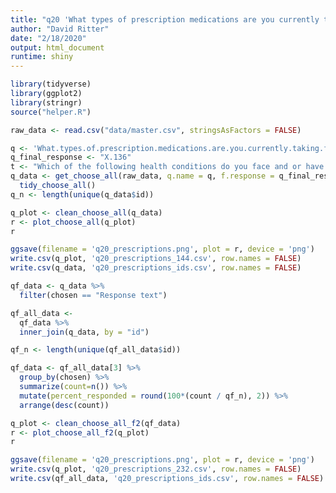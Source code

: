 ```yaml
---
title: "q20 'What types of prescription medications are you currently taking for the health conditions and symptoms you face? (Please select all that apply)'"
author: "David Ritter"
date: "2/18/2020"
output: html_document
runtime: shiny
---
```


```r
library(tidyverse)
library(ggplot2)
library(stringr)
source("helper.R")
```

```r
raw_data <- read.csv("data/master.csv", stringsAsFactors = FALSE)
```

```r
q <- 'What.types.of.prescription.medications.are.you.currently.taking.for.the.health.conditions.and.symptoms.you.face...Please.select.all.that.apply.'
q_final_response <- "X.136"
t <- "Which of the following health conditions do you face and or have been diagnosed with... Please select all that apply"
q_data <- get_choose_all(raw_data, q.name = q, f.response = q_final_response) %>%
  tidy_choose_all()
q_n <- length(unique(q_data$id))
```

```r
q_plot <- clean_choose_all(q_data)
r <- plot_choose_all(q_plot)
r
```

```r
ggsave(filename = 'q20_prescriptions.png', plot = r, device = 'png')
write.csv(q_plot, 'q20_prescriptions_144.csv', row.names = FALSE)
write.csv(q_data, 'q20_prescriptions_ids.csv', row.names = FALSE)
```

```r
qf_data <- q_data %>%
  filter(chosen == "Response text")
```

```r
qf_all_data <- 
  qf_data %>%
  inner_join(q_data, by = "id")

qf_n <- length(unique(qf_all_data$id))

qf_data <- qf_all_data[3] %>%
  group_by(chosen) %>%
  summarize(count=n()) %>%
  mutate(percent_responded = round(100*(count / qf_n), 2)) %>%
  arrange(desc(count))
```

```r
q_plot <- clean_choose_all_f2(qf_data)
r <- plot_choose_all_f2(q_plot)
r
```

```r
ggsave(filename = 'q20_prescriptions.png', plot = r, device = 'png')
write.csv(q_plot, 'q20_prescriptions_232.csv', row.names = FALSE)
write.csv(qf_all_data, 'q20_prescriptions_ids.csv', row.names = FALSE)
```


